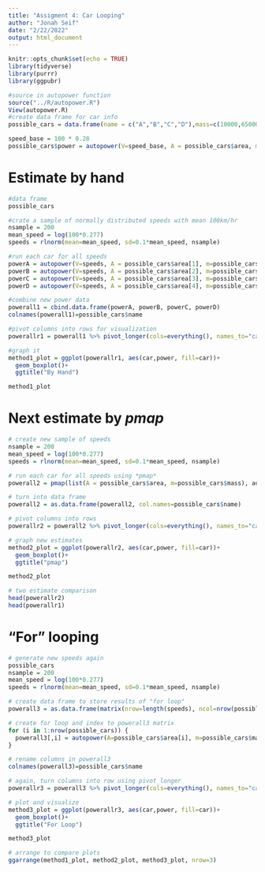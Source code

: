 ```yaml
---
title: "Assigment 4: Car Looping"
author: "Jonah Seif"
date: "2/22/2022"
output: html_document
---
```


```r
knitr::opts_chunk$set(echo = TRUE)
library(tidyverse)
library(purrr)
library(ggpubr)
```

```r
#source in autopower function
source("../R/autopower.R")
View(autopower.R)
#create data frame for car info
possible_cars = data.frame(name = c("A","B","C","D"),mass=c(10000,65000,38000,5000), area = c(22,30,22,10))

speed_base = 100 * 0.28
possible_cars$power = autopower(V=speed_base, A = possible_cars$area, m=possible_cars$mass)

```


# Estimate by hand
```r
#data frame
possible_cars

#crate a sample of normally distributed speeds with mean 100km/hr
nsample = 200
mean_speed = log(100*0.277)
speeds = rlnorm(mean=mean_speed, sd=0.1*mean_speed, nsample)

#run each car for all speeds
powerA = autopower(V=speeds, A = possible_cars$area[1], m=possible_cars$mass[1])
powerB = autopower(V=speeds, A = possible_cars$area[2], m=possible_cars$mass[2])
powerC = autopower(V=speeds, A = possible_cars$area[3], m=possible_cars$mass[3])
powerD = autopower(V=speeds, A = possible_cars$area[4], m=possible_cars$mass[4])

#combine new power data
powerall1 = cbind.data.frame(powerA, powerB, powerC, powerD)
colnames(powerall1)=possible_cars$name

#pivot columns into rows for visualization
powerallr1 = powerall1 %>% pivot_longer(cols=everything(), names_to="car", values_to="power")

#graph it
method1_plot = ggplot(powerallr1, aes(car,power, fill=car))+
  geom_boxplot()+
  ggtitle("By Hand")

method1_plot
```


# Next estimate by *pmap*

```r
# create new sample of speeds
nsample = 200
mean_speed = log(100*0.277)
speeds = rlnorm(mean=mean_speed, sd=0.1*mean_speed, nsample)

# run each car for all speeds using *pmap*
powerall2 = pmap(list(A = possible_cars$area, m=possible_cars$mass), autopower, V=speeds)

# turn into data frame
powerall2 = as.data.frame(powerall2, col.names=possible_cars$name)

# pivot columns into rows
powerallr2 = powerall2 %>% pivot_longer(cols=everything(), names_to="car", values_to="power")

# graph new estimates
method2_plot = ggplot(powerallr2, aes(car,power, fill=car))+
  geom_boxplot()+
  ggtitle("pmap")

method2_plot

# two estimate comparison
head(powerallr2)
head(powerallr1)
```


# "For" looping 

```r
# generate new speeds again
possible_cars
nsample = 200
mean_speed = log(100*0.277)
speeds = rlnorm(mean=mean_speed, sd=0.1*mean_speed, nsample)

# create data frame to store results of "for loop"
powerall3 = as.data.frame(matrix(nrow=length(speeds), ncol=nrow(possible_cars)))

# create for loop and index to powerall3 matrix
for (i in 1:nrow(possible_cars)) {
  powerall3[,i] = autopower(A=possible_cars$area[i], m=possible_cars$mass[i], V=speeds)
}

# rename columns in powerall3
colnames(powerall3)=possible_cars$name

# again, turn columns into row using pivot_longer
powerallr3 = powerall3 %>% pivot_longer(cols=everything(), names_to="car", values_to="power")

# plot and visualize
method3_plot = ggplot(powerallr3, aes(car,power, fill=car))+
  geom_boxplot()+
  ggtitle("For Loop")

method3_plot

# arrange to compare plots
ggarrange(method1_plot, method2_plot, method3_plot, nrow=3)
```









